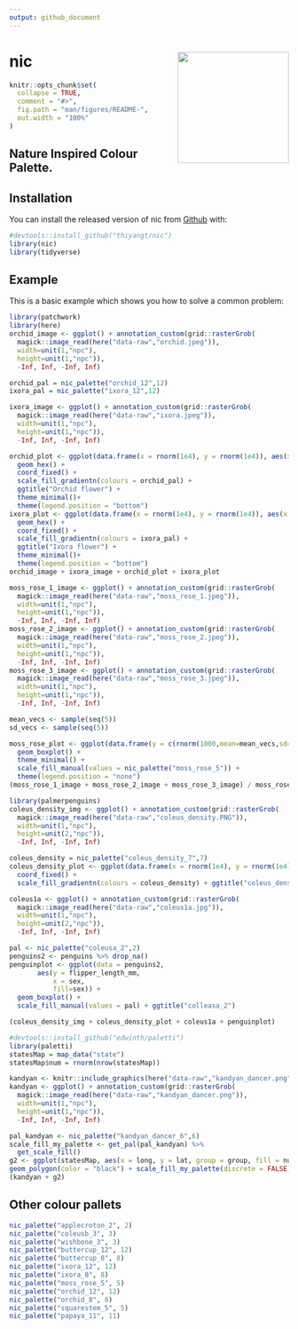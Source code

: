 ```yaml
---
output: github_document
---
```


# nic <img src="hex/hexsticker.png" align="right" height="200"/>

<!-- README.md is generated from README.Rmd. Please edit that file -->

```r
knitr::opts_chunk$set(
  collapse = TRUE,
  comment = "#>",
  fig.path = "man/figures/README-",
  out.width = "100%"
)
```


<!-- badges: start -->
<!-- badges: end -->

## Nature Inspired Colour Palette.

## Installation

You can install the released version of nic from [Github](https://github.com/thiyangt/nic) with:

```r
#devtools::install_github("thiyangt/nic")
library(nic)
library(tidyverse)
```

## Example

This is a basic example which shows you how to solve a common problem:

```r
library(patchwork)
library(here)
orchid_image <- ggplot() + annotation_custom(grid::rasterGrob(
  magick::image_read(here("data-raw","orchid.jpeg")),
  width=unit(1,"npc"),
  height=unit(1,"npc")),
  -Inf, Inf, -Inf, Inf)

orchid_pal = nic_palette("orchid_12",12)
ixora_pal = nic_palette("ixora_12",12)

ixora_image <- ggplot() + annotation_custom(grid::rasterGrob(
  magick::image_read(here("data-raw","ixora.jpeg")),
  width=unit(1,"npc"),
  height=unit(1,"npc")),
  -Inf, Inf, -Inf, Inf)

orchid_plot <- ggplot(data.frame(x = rnorm(1e4), y = rnorm(1e4)), aes(x = x, y = y)) +
  geom_hex() +
  coord_fixed() +
  scale_fill_gradientn(colours = orchid_pal) + 
  ggtitle("Orchid flower") +
  theme_minimal()+
  theme(legend.position = "bottom")
ixora_plot <- ggplot(data.frame(x = rnorm(1e4), y = rnorm(1e4)), aes(x = x, y = y)) +
  geom_hex() +
  coord_fixed() +
  scale_fill_gradientn(colours = ixora_pal) + 
  ggtitle("Ixora flower") +
  theme_minimal()+
  theme(legend.position = "bottom")
orchid_image + ixora_image + orchid_plot + ixora_plot
```

```r
moss_rose_1_image <- ggplot() + annotation_custom(grid::rasterGrob(
  magick::image_read(here("data-raw","moss_rose_1.jpeg")),
  width=unit(1,"npc"),
  height=unit(1,"npc")),
  -Inf, Inf, -Inf, Inf)
moss_rose_2_image <- ggplot() + annotation_custom(grid::rasterGrob(
  magick::image_read(here("data-raw","moss_rose_2.jpeg")),
  width=unit(1,"npc"),
  height=unit(1,"npc")),
  -Inf, Inf, -Inf, Inf)
moss_rose_3_image <- ggplot() + annotation_custom(grid::rasterGrob(
  magick::image_read(here("data-raw","moss_rose_3.jpeg")),
  width=unit(1,"npc"),
  height=unit(1,"npc")),
  -Inf, Inf, -Inf, Inf)

mean_vecs <- sample(seq(5))
sd_vecs <- sample(seq(5))

moss_rose_plot <- ggplot(data.frame(y = c(rnorm(1000,mean=mean_vecs,sd=sd_vecs)),x = sample(LETTERS[1:5],1000,replace=TRUE)),aes(x = x,y = y,fill = x)) + 
  geom_boxplot() + 
  theme_minimal() +
  scale_fill_manual(values = nic_palette("moss_rose_5")) +
  theme(legend.position = "none")
(moss_rose_1_image + moss_rose_2_image + moss_rose_3_image) / moss_rose_plot
```


```r
library(palmerpenguins)
coleus_density_img <- ggplot() + annotation_custom(grid::rasterGrob(
  magick::image_read(here("data-raw","coleus_density.PNG")),
  width=unit(1,"npc"),
  height=unit(2,"npc")),
  -Inf, Inf, -Inf, Inf)

coleus_density = nic_palette("coleus_density_7",7)
coleus_density_plot <- ggplot(data.frame(x = rnorm(1e4), y = rnorm(1e4)), aes(x = x, y = y)) + geom_hex() +
  coord_fixed() +
  scale_fill_gradientn(colours = coleus_density) + ggtitle("coleus_density_7")

coleus1a <- ggplot() + annotation_custom(grid::rasterGrob(
  magick::image_read(here("data-raw","coleus1a.jpg")),
  width=unit(1,"npc"),
  height=unit(2,"npc")),
  -Inf, Inf, -Inf, Inf)

pal <- nic_palette("coleusa_2",2)
penguins2 <- penguins %>% drop_na()
penguinplot <- ggplot(data = penguins2, 
       aes(y = flipper_length_mm,
           x = sex,
           fill=sex)) +
  geom_boxplot() +
  scale_fill_manual(values = pal) + ggtitle("colleasa_2")

(coleus_density_img + coleus_density_plot + coleus1a + penguinplot)
```

```r
#devtools::install_github("edwinth/paletti")
library(paletti)
statesMap = map_data("state")
statesMap$num = rnorm(nrow(statesMap))

kandyan <- knitr::include_graphics(here("data-raw","kandyan_dancer.png"))
kandyan <- ggplot() + annotation_custom(grid::rasterGrob(
  magick::image_read(here("data-raw","kandyan_dancer.png")),
  width=unit(1,"npc"),
  height=unit(1,"npc")),
  -Inf, Inf, -Inf, Inf)

pal_kandyan <- nic_palette("kandyan_dancer_6",6)
scale_fill_my_palette <- get_pal(pal_kandyan) %>%
  get_scale_fill()
g2 <- ggplot(statesMap, aes(x = long, y = lat, group = group, fill = num)) + 
geom_polygon(color = "black") + scale_fill_my_palette(discrete = FALSE)
(kandyan + g2)
```

## Other colour pallets

```r
nic_palette("applecroton_2", 2)
nic_palette("coleusb_3", 3)
nic_palette("wishbone_3", 3)
nic_palette("buttercup_12", 12)
nic_palette("buttercup_8", 8)
nic_palette("ixora_12", 12)
nic_palette("ixora_8", 8)
nic_palette("moss_rose_5", 5)
nic_palette("orchid_12", 12)
nic_palette("orchid_8", 8)
nic_palette("squarestem_5", 5)
nic_palette("papaya_11", 11)


```
